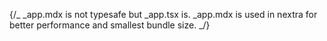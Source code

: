 {/_ \_app.mdx is not typesafe but \_app.tsx is. \_app.mdx is used in nextra for better performance and smallest bundle size. _/}

